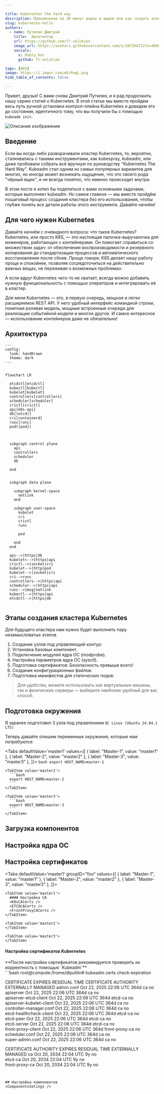 ```yaml
---

title: Kubernetes the hard way
description: Приключение на 20 минут вошли и вышли или как создать кластер по этапно
slug: kubernetes-hello
authors:
  - name: Путилин Дмитрий
    title:  Архитектор
    url: https://github.com/fr-solution
    image_url: https://avatars.githubusercontent.com/u/107264732?s=400&u=9e62851aa556117c3997181cd93b4bcccf2c0cc9&v=4
    socials:
      x: Dobry_kot
      github: fr-solution

tags: [K8S]
image: https://i.imgur.com/mErPwqL.png
hide_table_of_contents: false

---
```






Привет, друзья! С вами снова Дмитрий Путилин, и я рад продолжить нашу серию статей о Kubernetes. В этой статье мы вместе пройдем весь путь ручной установки контрол-плейна Kubernetes и доведем его до состояния, идентичного тому, что вы получили бы с помощью `kubeadm init`.

![Описание изображения](https://habrastorage.org/r/w1560/getpro/habr/upload_files/58b/103/4eb/58b1034eb64ffed83f0199bdcbc4e866.png)


<!-- truncate -->
## Введение
Если вы когда-либо разворачивали кластер Kubernetes, то, вероятно, сталкивались с такими инструментами, как kubespray, kubeadm, или даже пробовали собрать всё вручную по руководству "Kubernetes The Hard Way". Kubeadm стал одним из самых популярных вариантов для многих, но иногда может возникать ощущение, что это своего рода "чёрный ящик", и не всегда понятно, что именно происходит внутри. 

В этом посте я хотел бы поделиться с вами основными задачами, которые выполняет kubeadm. Но самое главное — мы вместе пройдём пошаговый процесс создания кластера без его использования, чтобы глубже понять все детали работы этого инструмента. Давайте начнём!

## Для чего нужен Kubernetes
Давайте начнём с очевидного вопроса: что такое Kubernetes? Kubernetes, или просто K8S, — это настоящая палочка-выручалочка для инженеров, работающих с контейнерами. Он помогает справиться со множеством задач: от обеспечения воспроизводимости и резервного копирования до стандартизации процессов и автоматического восстановления после сбоев. Проще говоря, K8S делает нашу работу проще и спокойнее, позволяя сосредоточиться на действительно важных вещах, не переживая о возможных проблемах.

А если вдруг Kubernetes чего-то не хватает, всегда можно добавить нужную функциональность с помощью операторов и интегрировать её в кластер.

Для меня Kubernetes — это, в первую очередь, мощное и легко расширяемое REST API. У него удобный интерфейс командной строки, понятная ролевая модель, мощные встроенные очереди для реализации событийной модели и многое другое. И самое интересное — использование контейнеров даже не обязательно!

<ComponentsInfo />

## Архитектура 

<div className="center">

```mermaid
---
config:
  look: handDrawn
  theme: dark  
---


flowchart LR

  etcdctl[etcdctl]
  kubectl[kubectl]
  kubelet[kubelet]
  controllers[controllers]
  scheduler[scheduler]
  crictl[crictl]
  api[k8s-api]
  db[(etcd)]
  cri[containerd]
  runc[runc]
  pod([pod])



  subgraph control plane
    api
    controllers
    scheduler
    db
    
  end


  subgraph data plane

    subgraph kernel-space
      netlink
    end

    subgraph user-space
      kubelet
      cri
      crictl
      runc

      pod
      
    end
  end

  api-->|https|db
  kubelet<-->|https|api
  crictl-->|socket|cri
  kubelet-->|http|pod
  kubelet-->|socket|cri
  cri-->runc
  controllers-->|https|api
  scheduler-->|https|api
  runc-->|msg|netlink
  kubectl-->|https|api
  etcdctl-->|https|db


```

</div>

## Этапы создания кластера Kubernetes

Для будущего кластера нам нужно будет выполнить пару незамысловатых этапов
   
1. Создание узлов под управляющий контур: 
2. Установка базовых компонент.
3. Подключение модулей ядра ОС (modprobe).
4. Настройка параметров ядра ОС (sysctl).
5. Подготовка сертификатов: Безопасность превыше всего!
6. Создание конфигурационных файлов: 
7. Подготовка манифестов для статических подов:

> Для удобства, можете использовать как виртуальные машины, так и физические серверы — выберите наиболее удобный для вас способ.

## Подготовка окружения

Я заранее подготовил 3 узла под управлением ```OC Linux (Ubuntu 24.04.1 LTS)```

Теперь давайте опишем переменные окружения, которые нам потребуются


<Tabs 
    defaultValue='master1'
    values={[
        { label: "Master-1", value: "master1" },
        { label: "Master-2", value: "master2" },
        { label: "Master-3", value: "master3" },
    ]}>
    <TabItem value='master1'>
      ```bash
      export HOST_NAME=master-1
      ```
    </TabItem>

    <TabItem value='master2'>
      ```bash
      export HOST_NAME=master-2
      ```
    </TabItem>

    <TabItem value='master3'>
      ```bash
      export HOST_NAME=master-3
      ```
    </TabItem>
</Tabs>

<K8sEnv />

## Загрузка компонентов

<K8sDownloads />

## Настройка ядра ОС
<K8sSystem />

## Настройка сертификатов
<CertsSchema />


<Tabs 
    defaultValue='master1'
    groupID="foo"
    values={[
        { label: "Master-1", value: "master1" },
        { label: "Master-2", value: "master2" },
        { label: "Master-3", value: "master3" },
    ]}>

    <TabItem value='master1'>
      #### Настройка CA
      <K8sCACerts />
      <ETCDCACerts />
      <FrontProxyCACerts />
    </TabItem>

    <TabItem value='master2'>
    </TabItem>

    <TabItem value='master3'>
    </TabItem>

</Tabs>

#### Настройка сертификатов Kubernetes
<K8sCerts />
<ETCDCerts />
<KubeAPICerts />
<KubeControllersCerts />
<KubeSchedulerCerts />

<div className="center">
**После настройки сертификатов рекомендуется проверить их корректность с помощью `Kubeadm`**
</div>
```bash
root@compute:/home/dlputilin# kubeadm certs check-expiration

CERTIFICATE                EXPIRES                  RESIDUAL TIME   CERTIFICATE AUTHORITY   EXTERNALLY MANAGED
admin.conf                 Oct 22, 2025 22:06 UTC   364d            ca                      no      
apiserver                  Oct 22, 2025 22:06 UTC   364d            ca                      no      
apiserver-etcd-client      Oct 22, 2025 22:06 UTC   364d            etcd-ca                 no      
apiserver-kubelet-client   Oct 22, 2025 22:06 UTC   364d            ca                      no      
controller-manager.conf    Oct 22, 2025 22:06 UTC   364d            ca                      no      
etcd-healthcheck-client    Oct 22, 2025 22:06 UTC   364d            etcd-ca                 no      
etcd-peer                  Oct 22, 2025 22:06 UTC   364d            etcd-ca                 no      
etcd-server                Oct 22, 2025 22:06 UTC   364d            etcd-ca                 no      
front-proxy-client         Oct 22, 2025 22:06 UTC   364d            front-proxy-ca          no      
scheduler.conf             Oct 22, 2025 22:06 UTC   364d            ca                      no      
super-admin.conf           Oct 22, 2025 22:06 UTC   364d            ca                      no      

CERTIFICATE AUTHORITY   EXPIRES                  RESIDUAL TIME   EXTERNALLY MANAGED
ca                      Oct 20, 2034 22:04 UTC   9y              no      
etcd-ca                 Oct 20, 2034 22:04 UTC   9y              no      
front-proxy-ca          Oct 20, 2034 22:04 UTC   9y              no      

```


## Настройка компонентов
<ComponentsSetings />
